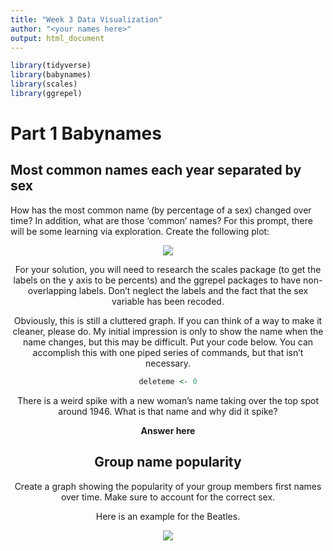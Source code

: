 ```yaml
---
title: "Week 3 Data Visualization"
author: "<your names here>"
output: html_document
---
```


```r
library(tidyverse)
library(babynames)
library(scales)
library(ggrepel)
```

# Part 1 Babynames

## Most common names each year separated by sex

How has the most common name (by percentage of a sex) changed over time? In addition, what are those 'common' names?  For this prompt, there will be some learning via exploration.  Create the following plot: 

<center> <img src="https://github.com/jddbucknole/ToolsProjects/blob/main/Rplot01.png?raw=true">

For your solution, you will need to research the scales package (to get the labels on the y axis to be percents) and the ggrepel packages to have non-overlapping labels.  Don't neglect the labels and the fact that the sex variable has been recoded.

Obviously, this is still a cluttered graph.  If you can think of a way to make it cleaner, please do.  My initial impression is only to show the name when the name changes, but this may be difficult.  Put your code below.  You can accomplish this with one piped series of commands, but that isn't necessary.

```r
deleteme <- 0
```

There is a weird spike with a new woman's name taking over the top spot around 1946.  What is that name and why did it spike?

**Answer here**

## Group name popularity

Create a graph showing the popularity of your group members first names over time. Make sure to account for the correct sex.

Here is an example for the Beatles.  

<center> <img src = "https://github.com/jddbucknole/ToolsProjects/blob/main/beatles.png?raw=true">

